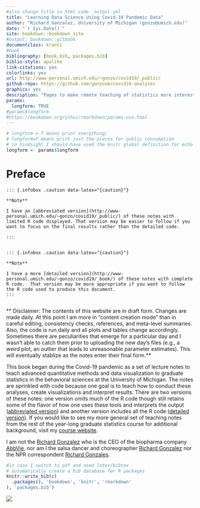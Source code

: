 ```yaml
--- 
#also change title in html code _output.yml
title: "Learning Data Science Using Covid-19 Pandemic Data"
author: "Richard Gonzalez, University of Michigan (gonzo@umich.edu)"
date: "`r Sys.Date()`"
site: bookdown::bookdown_site
#output: bookdown::gitbook 
documentclass: krantz
#book
bibliography: [book.bib, packages.bib]
biblio-style: apalike
link-citations: yes
colorlinks: yes
url: http://www-personal.umich.edu/~gonzo/covid19/_public/
github-repo: https://github.com/gonzoum/covid19-analyses
graphics: yes
description: "Pages to make remote teaching of statistics more interesting during the covid-19 pandemic."
params:
  longform: TRUE
#params$longform
#https://bookdown.org/yihui/rmarkdown/params-use.html
---
```


<!-- I decided to produce two versions of these documents. One for the R audience with all the R code and some statistical issues like checking assumptions and one for a broader audience without interest in the R details.  I use echo=longform to select which R chunks to print and asis echo=longform for conditional definition of text. Currently need to set longform=T in header of index file and choose the right output directory in _bookdown.  Need to figure out how to automatically do both. -->

<!-- ti get index:  Rscript -e "bookdown::render_book('index.Rmd', 'bookdown::pdf_book')" -->

<!-- To stop the server, run servr::daemon_stop(1) or restart your R session -->
<!-- Serving the directory /Users/gonzo/Dropbox/transfer/mac transfer/covid19-analyses at http://127.0.0.1:4321 -->

```r
# longform = T means print everything; 
# longform=F means print just the pieces for public consumption
# in hindsight I should have used the knitr global definition for echo (for r chunks) # and "asis" (for text) 
longform <- params$longform
```


# Preface {-}

```asis
::: {.infobox .caution data-latex="{caution}"}

**Note**

I have an [abbreviated version](http://www-personal.umich.edu/~gonzo/covid19/_public/) of these notes with limited R code displayed. That version may be easier to follow if you want to focus on the final results rather than the detailed code.

:::
  
```

```asis
::: {.infobox .caution data-latex="{caution}"}

**Note**

I have a more [detailed version](http://www-personal.umich.edu/~gonzo/covid19/_book/) of these notes with complete R code.  That version may be more appropriate if you want to follow the R code used to produce this document.
:::
  
```

** Disclaimer:  The contents of this website are in draft form.  Changes are made daily.  At this point I am more in "content creation mode" than in careful editing, consistency checks, references, and meta-level summaries.  Also, the code is run daily and all plots and tables change accordingly. Sometimes there are peculiarities that emerge for a particular day and I wasn't able to catch them prior to uploading the new day's files (e.g., a weird plot, an outlier that leads to unreasonable parameter estimates). This will eventually stablize as the notes enter their final form.** 

This book began during the Covid-19 pandemic as a set of lecture notes to teach advanced quantitative methods and data visualization to graduate statistics in the behavioral sciences at the University of Michigan. The notes are sprinkled with code because one goal is to teach how to conduct these analyses, create visualizations and interpret results.  There are two versions of these notes: one version omits much of the R code though still retains some of the flavor of how one uses these tools and interprets the output ([abbreviated version](http://www-personal.umich.edu/~gonzo/covid19/_public)) and another version includes all the R code ([detailed version](http://www-personal.umich.edu/~gonzo/covid19/_book)).   If you would like to see my more general set of teaching notes from the rest of the year-long graduate statistics course for additional background, visit my [course website](http://www-personal.umich.edu/~gonzo/coursenotes/).

<!-- ::: {.infobox .caution data-latex="{caution}"} -->

<!-- **Note** -->

<!-- Throughout these notes I adapted existing code and examples. Where I borrowed from other people I provide appropriate citation.  I wrote these notes relatively quickly and have not double checked all the code nor have edited the text carefully. I also worked on this in small pieces so there may be inconsistencies or redundancies across pieces, which will eventually be fixed and written in more elegant flowing code. -->

<!-- ::: -->


I am not the [Richard Gonzalez](https://www.fiercepharma.com/pharma/abbvie-ceo-gonzalez-nabbed-21-6b-pay-package-year-marked-by-megamerger-humira-decline) who is the CEO of the biopharma company [AbbVie](https://www.abbvie.com/our-company.html?utm_campaign=cc_herenow_2020_rep&utm_medium=psearch&utm_source=google&utm_content=brand%20core&utm_term=abbvie), nor am I the salsa dancer and choreographer [Richard Gonzalez](https://gibneydance.org/event/mixed-flava-contemporary-caribbean-dance/2018-12-02/) nor the NPR correspondent [Richard Gonzales](https://www.npr.org/people/2100569/richard-gonzales). 



```r
#in case I switch to pdf and need latex/bibtex
# automatically create a bib database for R packages
knitr::write_bib(c(
  .packages(), 'bookdown', 'knitr', 'rmarkdown'
), 'packages.bib')
```

<!-- UM counter script -->

<img src="http://counter.www.umich.edu/counter?link=http://www.umich.edu/~gonzo/covid-19/+book/index.html">


<!--  To stop the server, run servr::daemon_stop(1) or restart your R session -->
<!--  Serving the directory /Users/gonzo/Dropbox/transfer/mac transfer/bookdown-demo-master at http://127.0.0.1:4321-->

<!-- Various R notes -->
<!-- You can label chapter and section titles using `{#label}` after them, e.g., we can reference Chapter \@ref(intro). If you do not manually label them, there will be automatic labels anyway, e.g., Chapter \@ref(methods). -->

<!-- Figures and tables with captions will be placed in `figure` and `table` environments, respectively. -->

<!-- ```{r nice-fig, fig.cap='Here is a nice figure!', out.width='80%', fig.asp=.75, fig.align='center'} -->
<!-- par(mar = c(4, 4, .1, .1)) -->
<!-- plot(pressure, type = 'b', pch = 19) -->
<!-- ``` -->

<!-- Reference a figure by its code chunk label with the `fig:` prefix, e.g., see Figure \@ref(fig:nice-fig). Similarly, you can reference tables generated from `knitr::kable()`, e.g., see Table \@ref(tab:nice-tab). -->

<!-- ```{r nice-tab, tidy=FALSE} -->
<!-- knitr::kable( -->
<!--   head(iris, 20), caption = 'Here is a nice table!', -->
<!--   booktabs = TRUE -->
<!-- ) -->
<!-- ``` -->


<!-- You can write citations, too. For example, we are using the **bookdown** package [@R-bookdown] in this sample book, which was built on top of R Markdown and **knitr** [@xie2015]. -->

